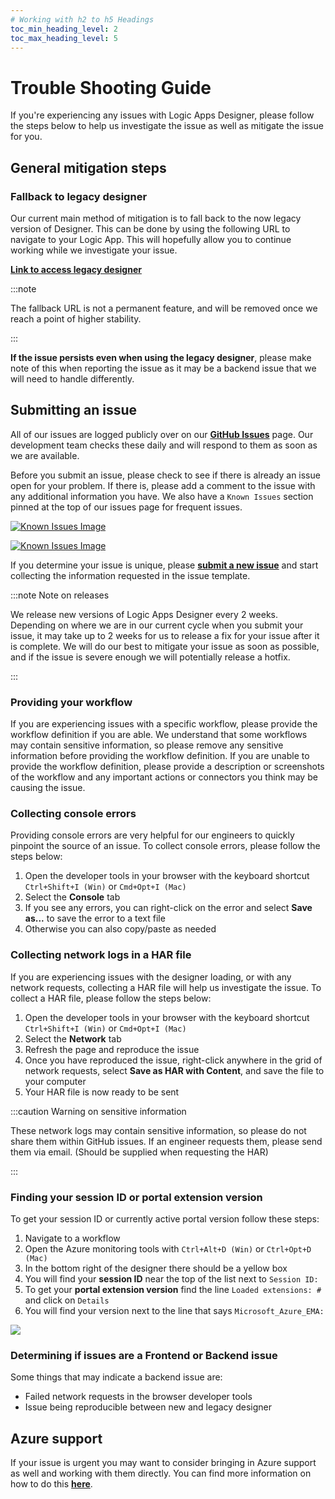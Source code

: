 ```yaml
---
# Working with h2 to h5 Headings
toc_min_heading_level: 2
toc_max_heading_level: 5
---
```


# Trouble Shooting Guide

If you're experiencing any issues with Logic Apps Designer, please follow the steps below to help us investigate the issue as well as mitigate the issue for you.

## General mitigation steps

### Fallback to legacy designer

Our current main method of mitigation is to fall back to the now legacy version of Designer. This can be done by using the following URL to navigate to your Logic App. This will hopefully allow you to continue working while we investigate your issue.

**[Link to access legacy designer](https://aka.ms/lafallback)**

:::note

The fallback URL is not a permanent feature, and will be removed once we reach a point of higher stability.

:::

**If the issue persists even when using the legacy designer**, please make note of this when reporting the issue as it may be a backend issue that we will need to handle differently.

## Submitting an issue

All of our issues are logged publicly over on our **[GitHub Issues](https://github.com/Azure/LogicAppsUX/issues)** page. Our development team checks these daily and will respond to them as soon as we are available.

Before you submit an issue, please check to see if there is already an issue open for your problem. If there is, please add a comment to the issue with any additional information you have. We also have a `Known Issues` section pinned at the top of our issues page for frequent issues.

[![Known Issues Image](./img/tsg/knownIssuesExample_light.png#light-mode-only)](https://github.com/Azure/LogicAppsUX/issues/2402)

[![Known Issues Image](./img/tsg/knownIssuesExample_dark.png#dark-mode-only)](https://github.com/Azure/LogicAppsUX/issues/2402)

If you determine your issue is unique, please **[submit a new issue](https://github.com/Azure/LogicAppsUX/issues/new?assignees=&labels=&projects=&template=bug_report.yml)** and start collecting the information requested in the issue template.

:::note Note on releases

We release new versions of Logic Apps Designer every 2 weeks. Depending on where we are in our current cycle when you submit your issue, it may take up to 2 weeks for us to release a fix for your issue after it is complete. We will do our best to mitigate your issue as soon as possible, and if the issue is severe enough we will potentially release a hotfix.

:::

### Providing your workflow

If you are experiencing issues with a specific workflow, please provide the workflow definition if you are able. We understand that some workflows may contain sensitive information, so please remove any sensitive information before providing the workflow definition. If you are unable to provide the workflow definition, please provide a description or screenshots of the workflow and any important actions or connectors you think may be causing the issue.

### Collecting console errors

Providing console errors are very helpful for our engineers to quickly pinpoint the source of an issue. To collect console errors, please follow the steps below:

1. Open the developer tools in your browser with the keyboard shortcut `Ctrl+Shift+I (Win)` or `Cmd+Opt+I (Mac)`
2. Select the **Console** tab
3. If you see any errors, you can right-click on the error and select **Save as...** to save the error to a text file
4. Otherwise you can also copy/paste as needed

### Collecting network logs in a HAR file

If you are experiencing issues with the designer loading, or with any network requests, collecting a HAR file will help us investigate the issue. To collect a HAR file, please follow the steps below:

1. Open the developer tools in your browser with the keyboard shortcut `Ctrl+Shift+I (Win)` or `Cmd+Opt+I (Mac)`
2. Select the **Network** tab
3. Refresh the page and reproduce the issue
4. Once you have reproduced the issue, right-click anywhere in the grid of network requests, select **Save as HAR with Content**, and save the file to your computer
5. Your HAR file is now ready to be sent

:::caution Warning on sensitive information

These network logs may contain sensitive information, so please do not share them within GitHub issues. If an engineer requests them, please send them via email. (Should be supplied when requesting the HAR)

:::

### Finding your session ID or portal extension version

To get your session ID or currently active portal version follow these steps:

1. Navigate to a workflow
2. Open the Azure monitoring tools with `Ctrl+Alt+D (Win)` or `Ctrl+Opt+D (Mac)`
3. In the bottom right of the designer there should be a yellow box
4. You will find your **session ID** near the top of the list next to `Session ID:`
5. To get your **portal extension version** find the line `Loaded extensions: #` and click on `Details`
6. You will find your version next to the line that says `Microsoft_Azure_EMA:`

![](./img/tsg/portalVersionBox.png)

### Determining if issues are a Frontend or Backend issue

Some things that may indicate a backend issue are:

- Failed network requests in the browser developer tools
- Issue being reproducible between new and legacy designer

## Azure support

If your issue is urgent you may want to consider bringing in Azure support as well and working with them directly. You can find more information on how to do this **[here](https://docs.microsoft.com/en-us/azure/azure-portal/supportability/how-to-create-azure-support-request)**.
